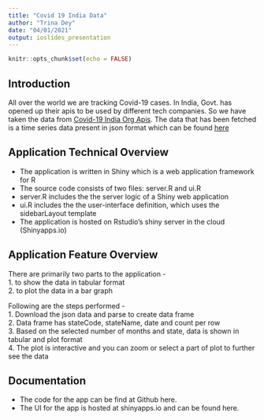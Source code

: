 ```yaml
---
title: "Covid 19 India Data"
author: "Trina Dey"
date: "04/01/2021"
output: ioslides_presentation
---
```


```r
knitr::opts_chunk$set(echo = FALSE)
```


## Introduction

All over the world we are tracking Covid-19 cases. In India, Govt. has opened up their apis to be used by different tech companies. So we have taken the data from <a href="https://api.covid19india.org/">Covid-19 India Org Apis</a>. The data that has been fetched is a time series data present in json format which can be found <a href="https://api.covid19india.org/v4/min/timeseries.min.json">here</a> 


## Application Technical Overview

- The application is written in Shiny which is a web application framework for R
- The source code consists of two files: server.R and ui.R
- server.R includes the the server logic of a Shiny web application
- ui.R includes the the user-interface definition, which uses the sidebarLayout template
- The application is hosted on Rstudio's shiny server in the cloud (Shinyapps.io)

## Application Feature Overview 

There are primarily two parts to the application -   
1. to show the data in tabular format  
2.  to plot the data in a bar graph  

Following are the steps performed -   
1. Download the json data and parse to create data frame  
2. Data frame has stateCode, stateName, date and count per row  
3. Based on the selected number of months and state, data is shown in tabular and plot format  
4. The plot is interactive and you can zoom or select a part of plot to further see the data

## Documentation
- The code for the app can be find at Github here.
- The UI for the app is hosted at shinyapps.io and can be found here.
